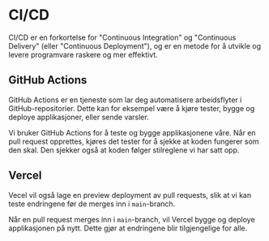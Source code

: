 # CI/CD

CI/CD er en forkortelse for "Continuous Integration" og "Continuous Delivery" (eller "Continuous Deployment"), og er en metode for å utvikle og levere programvare raskere og mer effektivt.

## GitHub Actions

GitHub Actions er en tjeneste som lar deg automatisere arbeidsflyter i GitHub-repositorier. Dette kan for eksempel være å kjøre tester, bygge og deploye applikasjoner, eller sende varsler.

Vi bruker GitHub Actions for å teste og bygge applikasjonene våre. Når en pull request opprettes, kjøres det tester for å sjekke at koden fungerer som den skal. Den sjekker også at koden følger stilreglene vi har satt opp.

## Vercel

Vecel vil også lage en preview deployment av pull requests, slik at vi kan teste endringene før de merges inn i `main`-branch.

Når en pull request merges inn i `main`-branch, vil Vercel bygge og deploye applikasjonen på nytt. Dette gjør at endringene blir tilgjengelige for alle.
